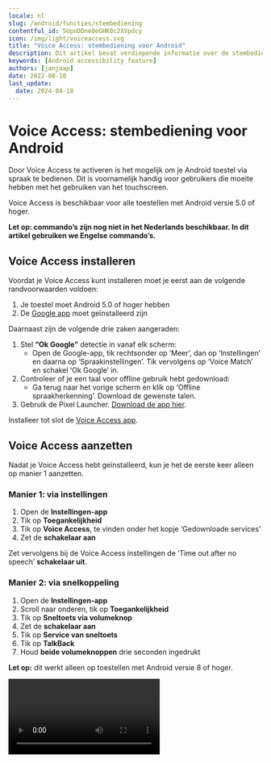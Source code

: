 ```yaml
---
locale: nl
slug: /android/functies/stembediening
contentful_id: 5UpnDDne0eGHK0c2XVpdcy
icon: /img/light/voiceaccess.svg
title: "Voice Access: stembediening voor Android"
description: Dit artikel bevat verdiepende informatie over de stembediening Voice Access voor Android.
keywords: [Android accessibility feature]
authors: [janjaap]
date: 2022-08-10
last_update:
  date: 2024-04-18
---
```


# Voice Access: stembediening voor Android

Door Voice Access te activeren is het mogelijk om je Android toestel via spraak te bedienen. Dit is voornamelijk handig voor gebruikers die moeite hebben met het gebruiken van het touchscreen.

Voice Access is beschikbaar voor alle toestellen met Android versie 5.0 of hoger.

**Let op: commando’s zijn nog niet in het Nederlands beschikbaar. In dit artikel gebruiken we Engelse commando’s.**

## Voice Access installeren

Voordat je Voice Access kunt installeren moet je eerst aan de volgende randvoorwaarden voldoen:

1. Je toestel moet Android 5.0 of hoger hebben
2. De [Google app](https://play.google.com/store/apps/details?id=com.google.android.googlequicksearchbox)  moet geïnstalleerd zijn

Daarnaast zijn de volgende drie zaken aangeraden:

1. Stel **“Ok Google”** detectie in vanaf elk scherm:
    - Open de Google-app, tik rechtsonder op ‘Meer’, dan op ‘Instellingen’ en daarna op ‘Spraakinstellingen’. Tik vervolgens op ‘Voice Match’ en schakel ‘Ok Google’ in.
2. Controleer of je een taal voor offline gebruik hebt gedownload:
    - Ga terug naar het vorige scherm en klik op ‘Offline spraakherkenning’. Download de gewenste talen.
3. Gebruik de Pixel Launcher. [Download de app hier](https://play.google.com/store/apps/details?id=com.google.android.apps.nexuslauncher).

Installeer tot slot de [Voice Access app](https://play.google.com/store/apps/details?id=com.google.android.apps.accessibility.voiceaccess).

## Voice Access aanzetten

Nadat je Voice Access hebt geïnstalleerd, kun je het de eerste keer alleen op manier 1 aanzetten.

### Manier 1: via instellingen

1. Open de **Instellingen-app**
2. Tik op **Toegankelijkheid**
3. Tik op **Voice Access**, te vinden onder het kopje ‘Gedownloade services’
4. Zet de **schakelaar aan**

Zet vervolgens bij de Voice Access instellingen de ‘Time out after no speech’ **schakelaar uit**.

### Manier 2: via snelkoppeling

1. Open de **Instellingen-app**
2. Scroll naar onderen, tik op **Toegankelijkheid**
3. Tik op **Sneltoets via volumeknop**
4. Zet de **schakelaar aan**
5. Tik op **Service van sneltoets**
6. Tik op **TalkBack**
7. Houd **beide volumeknoppen** drie seconden ingedrukt

**Let op:** dit werkt alleen op toestellen met Android versie 8 of hoger.

<Video youTubeId="s5p_g8zFfp0" title="Handleiding: Voice Access aanzetten op Android" name="Voice control Android - Video"/>

## Voice Access uitzetten

Door **“Stop listening”** of **“Thanks, Google”** te zeggen schakel je Voice Access uit.

Je kunt Voice Access ook via de instellingen uit zetten. Daarnaast kun je proberen om beide volume knoppen lang ingedrukt te houden. Op deze manier kun je Voice Access via een snelkoppeling uitschakelen.

## Voice Access commando’s

Nadat je Voice Access aanzet, verschijnen er op het scherm nummers naast alle elementen waar je acties mee kunt uitvoeren.

Zie je bijvoorbeeld het nummer 7 naast een knop ‘Opslaan’, kun je op de volgende manieren acties uitvoeren:

- 7
- Save
- Click 7
- Click Save

In sommige apps is het makkelijker om met een raster te navigeren dan door op specifieke elementen te klikken. Een raster is ook handig als het element waar je op wilt klikken geen nummer heeft.

- Zeg **“Show grid”** om rasterselectie te starten.
- Zeg **“More squares”** of **“Less squares”** om het raster groter of kleiner te maken.
- Om te communiceren met het raster, zeg je een nummer of gebruik je commando’s. Bijvoorbeeld: **“Tap 3”** of **“Long press 3”**.
- Zeg **“Hide grid”** om het raster weer te verbergen.

Let op: het zal vaak voorkomen dat je apps niet volledig kunt bedienen met stembediening.

#### Navigatie

Met deze commando’s kun je navigeren.

| Commando | Actie |
| --- | --- |
| Open** `<app>`** | Opent de gegeven** app** |
| Go back | Drukt op de terugknop |
| Go home | Drukt op de thuisknop |
| Show notifications | Toont je notificaties |
| Show Quick Settings | Toont het snelle instellingen menu |
| Show recent apps | Toont je recente apps |

*Overzicht van algemene commando’s via Voice Access*

#### Hulp vragen

Met deze commando’s krijg je hulp bij het gebruiken van Voice Access.

| Commando | Actie |
| --- | --- |
| What can I say? | Toont welke commando’s je allemaal kunt zeggen |
| Show all commands | Toont alle commando’s die er zijn |
| Open tutorial | Opent de handleiding om Voice Access te leren |
| Hide numbers | Verbergt de nummers op het scherm |
| Show numbers | Toont nummers op het scherm |
| What is** `<number>`** ? | Legt uit wat type het element met het gegeven** nummer** is |
| Stop Voice Access | Stopt Voice Access |
| Send feedback | Opent een scherm om feedback over Voice Access te sturen |

*Overzicht van commando’s om hulp te vragen via Voice Access*

#### Instellingen aanpassen

Met deze commando’s kun je instellingen aanpassen. Zet bijvoorbeeld Wi-Fi of Bluetooth aan of uit en verander het niveau van het volume.

| Commando | Actie |
| --- | --- |
| Turn **`<on/off>`** **`<setting>`** | De gegeven **instelling** wordt **aan** of **uit** gezet.`<br>``<br>`Bijvoorbeeld: *“Turn on Wi-Fi”* zet Wi-Fi uit. |
| Turn** `<up/down>`** volume | Zet het volume** hoger** of **lager** |
| Turn** `<media/alarm/phone>`** volume **`<up/down>`** | Het volume van het gegeven** onderdeel **wordt** hoger** of** lager** gezet.`<br>``<br>`Bijvoorbeeld: *“Turn media volume up”* zet volume hoger. |
| Mute | Zet het geluid uit |
| Silence | Zet het geluid op stil |
| Unmute | Zet het geluid weer aan |
| **`<Mute/unmute>` `<media/alarm/phone>` **volume | Zet het volume** aan** of** uit** van het gegeven **onderdeel**.`<br>``<br>`Bijvoorbeeld: *“Mute phone volume”* zet het volume uit. |
| Turn device off | Schakelt je toestel uit |

*Overzicht van commando’s om instellingen aan te passen via Voice Access*

#### Assistent

Commandos’ die je normaal gesproken na “Ok Google” zegt, werken nog steeds. Bijvoorbeeld:

| Commando | Actie |
| --- | --- |
| Set timer for ``<time>`` | Start een timer voor de gegeven** **`tijd` |
| Turn on flashlight | Zet de flitser van je toestel aan |
| When was the Empire State Building built? | Beantwoord wanneer de Empire State Building is gebouwd |
| Who created Google? | Beantwoord wie Google heeft opgericht |

*Overzicht van commando’s voor de assistent via Voice Access*

### Gebaren

Gebruik deze commando’s om te tikken, scrollen en andere gebaren te gebruiken via je stem.

#### Aanraken

| Commando | Actie |
| --- | --- |
| Touch** `<element>`** | Raakt het gegeven** element** aan |
| **`<element>`** | Raakt het gegeven** element** aan |
| Long-press** `<element>`** | Raakt het gegeven** element** lang aan |
| Switch** `<on/off>` `<setting>`** | De gegeven** instelling** wordt **aan** of** uit **gezet.`<br>``<br>`Bijvoorbeeld: *“Switch off airplane mode”* om de vliegtuigmodus uit te zetten. |
| Expand** `<element>`** | Klapt het gegeven** element** uit |
| Collapse** `<element>`** | Klapt het gegeven** element** in |

*Overzicht van commando’s om aan te raken via Voice Access*

#### Vegen

| Commando | Actie |
| --- | --- |
| Scroll** `<left/right/up/down>`** | Scrolt naar de gegeven** richting**.`<br>``<br>`Bijvoorbeeld: *“Scroll left”*, de pagina scrolt naar links. |
| Scroll to** `<top/bottom>`** | Scroll helemaal naar** boven** of** onder**.`<br>``<br>`Bijvoorbeeld: *“Scroll to top”*, de pagina scrolt helemaal naar boven. |
| Swipe** `<forwards/backwards>`** | Veegt naar de gegeven richting.`<br>``<br>`Bijvoorbeeld: *“Scroll forwards”*, veegt naar voren |

*Overzicht van commando’s om te vegen via Voice Access*

### Vergrootglas

Met deze commando’s kun je zoomen of vergroten zodat je het scherm beter kunt lezen.

**Let op:** je hebt Android 7.0 of nieuwer nodig om onderstaande commando’s te gebruiken.

| Commando | Actie |
| --- | --- |
| Start magnification | Start vergroting |
| Start zooming | Start met zoomen |
| Magnify | Vergroot |
| Enhance | Verbetert |
| Zoom in | Zoomt in |
| Zoom out | Zoomt uit |
| Pan** `<left/right/up/down>`** | Pant naar de gegeven** richting** |
| Move** `<left/right/up/down>`** | Beweegt naar gegeven** richting** |
| Go** `<left/right/up/down>`** | Gaat naar gegeven** richting** |
| Stop magnification | Stopt vergroting |
| Stop zooming | Stopt met zoomen |
| Cancel zooming | Annuleert het zoomen |

*Overzicht van commando’s om het vergrootglas te gebruiken via Voice Access*

### Tekstbewerking

Gebruik deze commando’s om tekst met je stem te typen, bewerken en opmaken. Er wordt blauwe rand rond bewerkbare tekstvelden getoond om aan te geven dat je kunt beginnen met typen en bewerken. Zeg het nummer naast het tekstveld indien de blauwe rand niet rond het tekstveld verschijnt.

#### Typen

| Commando | Actie |
| --- | --- |
| Type** `<word/phrase>`** | Voegt de gegeven** tekst** in |
| **`<word/phrase>`** | Voegt de gegeven** tekst** in |
| Undo | Maakt de vorige actie ongedaan |
| Redo | Doet de actie opnieuw |
| Insert** `<word/phrase>` `<before/after/between>` `<word/phrase>`** | De gegeven** tekst** wordt voor, achter of tussen de gegeven **tekst** geplaatst**.**`<br>``<br>`Bijvoorbeeld:* “Insert ‘Thank you’ before ‘Kind Regards'”*, plaatst ‘Thank you’ voor ‘Kind Regards’. |
| Format email | Met dit commando wordt tekst in de buurt opgemaakt als e-mailadres.`<br>``<br>`Bijvoorbeeld: *“info at appt dot nl”* wordt opgemaakt als* “info@appt.nl”* |

*Overzicht van commando’s om tekst in te typen via Voice Access*

#### Vervangen

| Commando | Actie |
| --- | --- |
| Replace** `<word/phrase>`** with **`<word/phrase>`** | Vervangt de gegeven** tekst** door de gewenste** tekst** |
| Replace everything between** `<word/phrase>`** and** `<word/phrase>`** with** `<word/phrase>`** | Vervangt alles tussen de gegeven** twee teksten** met de gewenste** tekst** |
| Capitalize** `<word/phrase>`** | Laat de gegeven** tekst** met een hoofdletter beginnen |
| Uppercase** `<word/phrase>`** | Zet de gegeven** tekst** om naar hoofdletters |
| Lowercase** `<word/phrase>`** | Zet de gegeven** tekst** om naar kleine letters |

*Overzicht van commando’s om tekst te vervangen via Voice Access*

#### Verwijderen

| Commando | Actie |
| --- | --- |
| Delete | Verwijdert de tekst |
| Delete all | Verwijdert alles |
| Delete** `<word/phrase>`** | Verwijdert de gegeven** tekst** |
| Delete to the beginning | Verwijdert alles tot aan het begin |
| Delete to the end | Verwijdert alles tot aan het einde |
| Delete selected text | Verwijdert de geselecteerde tekst |
| Delete from** `<word/phrase>`** to** `<word/phrase>`** | Verwijdert alle tussenliggende tekst tussen de gegeven twee** teksten** |
| Delete** `<number>` `<characters/words/sentences/lines/paragraphs/pages>`** | Verwijdert het gegeven** aantal** van het gegeven** type **tekst |
| Delete the** `<next/previous>` `<number>` `<characters/words/sentences/lines/paragraphs/pages>`** | Verwijdert het** vorige** of** volgende** gegeven **aantal** van het gegeven** type** tekst |

*Overzicht van commando’s om tekst te verwijderen via Voice Access*

#### Verplaatsen

| Commando | Actie |
| --- | --- |
| Go to the beginning | Verplaatst de cursor naar het begin van de tekst |
| Go to the end | Verplaatst de cursor naar het eind van de tekst |
| Move** `<before/after>` `<word/phrase>`** | Verplaatst de cursor** voor** of** achter** de gegeven** tekst**.`<br>``<br>`Bijvoorbeeld: *“Move after thank you.”*, verplaatste de cursor achter ’thank you’. |
| Move between** `<word/phrase>`** and **`<word/phrase>`** | Verplaatst de cursor tussen de twee gegeven** teksten**.`<br>``<br>`Bijvoorbeeld: *“Move between ‘you’ and ‘me'”*, verplaatst de cursor tussen ‘you’ en ‘me’. |
| **`<Right/Left>` `<number>` `<characters/words/sentences/lines/paragraphs/pages>`** | Verplaatst de cursor het gegeven** aantal tekstelementen** naar** links** of** rechts**.`<br>``<br>`Bijvoorbeeld: *“Left 3 characters”*, verplaatst de cursor drie karakters naar links. |

*Overzicht van commando’s om tekst te verplaatsen via Voice Access*

#### Selecteren

| Commando | Actie |
| --- | --- |
| Select all text | Selecteert alle tekst |
| Unselect all text | Maakt de selectie van alle tekst ongedaan |
| Select to the beginning | Selecteert tot het begin |
| Select to the end | Selecteert tot het eind |
| Select** `<word/phrase>`** | Selecteert de gegeven** tekst** |
| Select from** `<word/phrase>`** to** `<word/phrase>`** | Selecteert van de gegeven** tekst** tot de gegeven **tekst** |
| Select** `<number>` `<characters/words/sentences/lines/paragraphs/pages>`** | Selecteert het gegeven** aantal** van het gegeven type** tekstelementen**.`<br>``<br>`Bijvoorbeeld:  *“Select 5 sentences”*, selecteert vijf zinnen. |
| Select the** `<next/previous>` `<number>` `<characters/words/sentences/lines/paragraphs/pages>`** | Selecteert het** volgende** of** vorige** gegeven **aantal** van het gegeven type** tekstelementen**.`<br>``<br>`Bijvoorbeeld: *“Select the previous 6 paragraphs”*, selecteert de vorige zes paragrafen. |

*Overzicht van commando’s om tekst te selecteren via Voice Access*

#### Acties

| Commando | Actie |
| --- | --- |
| Cut | Knipt de tekst |
| Copy | Kopieert de tekst |
| Paste | Plakt de tekst |

*Overzicht van commando’s om acties op tekst uit te voeren via Voice Access*

#### Toetsenbord

| Commando | Actie |
| --- | --- |
| Show keyboard | Toont het toetsenbord |
| Hide keyboard | Verbergt het toetsenbord |

*Overzicht van commando’s om tekst te vervangen via Voice Access*

## Voice Access handleidingen

Wil je nog meer leren over Voice Access? Google heeft diverse handleidingen geschreven:

- [Handleiding Voice Access gebruiken](https://support.google.com/accessibility/android/answer/6151848?hl=nl)
- [Handleiding Voice Access commando’s](https://support.google.com/accessibility/android/answer/6151854?hl=nl)
- [Handleiding Voice Access instellingen](https://support.google.com/accessibility/android/answer/6151843?hl=nl)

